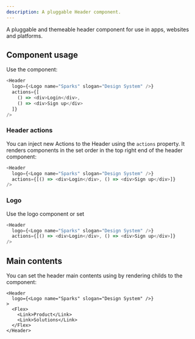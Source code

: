 ```yaml
---
description: A pluggable Header component.
---
```


A pluggable and themeable header component for use in apps, websites and platforms.


## Component usage

Use the component:

```js
<Header
  logo={<Logo name="Sparks" slogan="Design System" />}
  actions={[
    () => <div>Login</div>,
    () => <div>Sign up</div>
  ]}
/>
```

### Header actions

You can inject new Actions to the Header using the `actions` property. It renders components in the set order in the top right end of the header component:

```js live
<Header
  logo={<Logo name="Sparks" slogan="Design System" />}
  actions={[() => <div>Login</div>, () => <div>Sign up</div>]}
/>
```

### Logo

Use the logo component or set 

```js live
<Header
  logo={<Logo name="Sparks" slogan="Design System" />}
  actions={[() => <div>Login</div>, () => <div>Sign up</div>]}
/>
```


## Main contents

You can set the header main contents using by rendering childs to the component:

```tsx
<Header
  logo={<Logo name="Sparks" slogan="Design System" />}
>
  <Flex>
    <Link>Product</Link>
    <Link>Solutions</Link>
  </Flex>
</Header>
```


